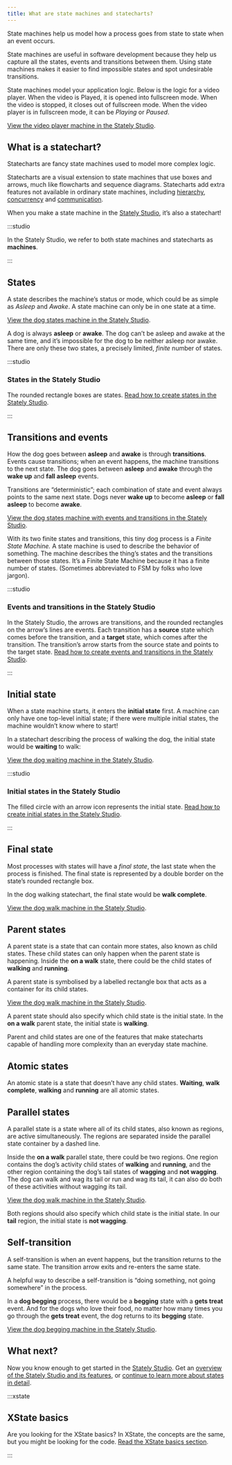 ```yaml
---
title: What are state machines and statecharts?
---
```



State machines help us model how a process goes from state to state when an event occurs.

State machines are useful in software development because they help us capture all the states, events and transitions between them. Using state machines makes it easier to find impossible states and spot undesirable transitions.

State machines model your application logic. Below is the logic for a video player. When the video is Played, it is opened into fullscreen mode. When the video is stopped, it closes out of fullscreen mode. When the video player is in fullscreen mode, it can be _Playing_ or _Paused_.

<p>
  <ThemedImage
    alt="Video player state machine containing closed and opened states. On the Play event, the Closed state transitions to the Opened state. The Opened state invokes a startVideo actor and has a description of “The video player should be in full-screen mode.” The Opened state contains Playing and Paused states, which are transitioned between using the Pause and Play events. There’s a Stop event from the Opened state that transitions to the final state of Stopped. There’s a delayed transition from the Stopped state back to the Closed state after 5 seconds."
    sources={{
      light:
        'https://stately.ai/registry/machines/dbcfca1c-075d-4cd6-a865-efcbd7be1544.light.png',
      dark: 'https://stately.ai/registry/machines/dbcfca1c-075d-4cd6-a865-efcbd7be1544.dark.png',
    }}
  />
</p>

[View the video player machine in the Stately Studio](https://stately.ai/registry/editor/e13bef2b-bb13-4465-96ac-0bc25340688e?machineId=dbcfca1c-075d-4cd6-a865-efcbd7be1544).

## What is a statechart?

Statecharts are fancy state machines used to model more complex logic.

Statecharts are a visual extension to state machines that use boxes and arrows, much like flowcharts and sequence diagrams. Statecharts add extra features not available in ordinary state machines, including [hierarchy](states/parent-states.mdx), [concurrency](states/parallel-states.mdx) and [communication](actions-and-actors/actors.mdx).

When you make a state machine in the [Stately Studio](https://stately.ai/editor), it’s also a statechart!

:::studio

In the Stately Studio, we refer to both state machines and statecharts as **machines**.

:::

## States

A state describes the machine’s status or mode, which could be as simple as *Asleep* and *Awake*. A state machine can only be in one state at a time.

<!-- no alt because the image is already described in the surrounding text -->

<p>
  <ThemedImage
    alt="Dog state machine with asleep and awake states. There’s a warning on the awake state because there’s no transitions which means the awake state cannot be reached."
    sources={{
      light:
        'https://stately.ai/registry/machines/469f2d59-551f-43cb-bfc0-e6f3ea0f9d87.light.png',
      dark: 'https://stately.ai/registry/machines/469f2d59-551f-43cb-bfc0-e6f3ea0f9d87.dark.png',
    }}
  />
</p>

[View the dog states machine in the Stately Studio](https://stately.ai/registry/editor/1f84ff0d-fe41-4a92-ad5c-fadfa8b37ffb?machineId=469f2d59-551f-43cb-bfc0-e6f3ea0f9d87).

A dog is always **asleep** or **awake**. The dog can’t be asleep and awake at the same time, and it’s impossible for the dog to be neither asleep nor awake. There are only these two states, a precisely limited, _finite_ number of states.

:::studio

### States in the Stately Studio

The rounded rectangle boxes are states. [Read how to create states in the Stately Studio](/states/intro.mdx).

:::

## Transitions and events

How the dog goes between **asleep** and **awake** is through **transitions**. Events cause transitions; when an event happens, the machine transitions to the next state. The dog goes between **asleep** and **awake** through the **wake up** and **fall asleep** events.

Transitions are “deterministic”; each combination of state and event always points to the same next state. Dogs never **wake up** to become **asleep** or **fall asleep** to become **awake**.

<!-- no alt because the image is already described in the surrounding text -->

<p>
  <ThemedImage
    alt=""
    sources={{
      light:
        'https://stately.ai/registry/machines/e48e774e-c31f-4e51-a934-6b795c12b2b9.light.png',
      dark: 'https://stately.ai/registry/machines/e48e774e-c31f-4e51-a934-6b795c12b2b9.dark.png',
    }}
  />
</p>

[View the dog states machine with events and transitions in the Stately Studio](https://stately.ai/registry/editor/1f84ff0d-fe41-4a92-ad5c-fadfa8b37ffb?machineId=e48e774e-c31f-4e51-a934-6b795c12b2b9).

With its two finite states and transitions, this tiny dog process is a _Finite State Machine._ A state machine is used to describe the behavior of something. The machine describes the thing’s states and the transitions between those states. It’s a Finite State Machine because it has a finite number of states. (Sometimes abbreviated to FSM by folks who love jargon).

:::studio

### Events and transitions in the Stately Studio

In the Stately Studio, the arrows are transitions, and the rounded rectangles on the arrow’s lines are events. Each transition has a **source** state which comes before the transition, and a **target** state, which comes after the transition. The transition’s arrow starts from the source state and points to the target state. [Read how to create events and transitions in the Stately Studio](/transitions-and-events/intro.mdx).

:::

## Initial state

When a state machine starts, it enters the **initial state** first. A machine can only have one top-level initial state; if there were multiple initial states, the machine wouldn’t know where to start!

In a statechart describing the process of walking the dog, the initial state would be **waiting** to walk:

<!-- no alt because the image is already described in the surrounding text -->

<p>
  <ThemedImage
    alt=""
    sources={{
      light:
        'https://stately.ai/registry/machines/65cf2bcb-658d-40dc-bb26-80f26c159256.light.png',
      dark: 'https://stately.ai/registry/machines/65cf2bcb-658d-40dc-bb26-80f26c159256.dark.png',
    }}
  />
</p>

[View the dog waiting machine in the Stately Studio](https://stately.ai/registry/editor/1f84ff0d-fe41-4a92-ad5c-fadfa8b37ffb?machineId=65cf2bcb-658d-40dc-bb26-80f26c159256).

:::studio

### Initial states in the Stately Studio

The filled circle with an arrow icon represents the initial state. [Read how to create initial states in the Stately Studio](/states/initial-states.mdx).

:::

## Final state

Most processes with states will have a _final state_, the last state when the process is finished. The final state is represented by a double border on the state’s rounded rectangle box.

In the dog walking statechart, the final state would be **walk complete**.

<p>
  <ThemedImage
    alt="Dog walking statechart showing waiting state transitioning through the leave home event to the on a walk state, then transitioning through the arrive home event to the final state of walk complete."
    sources={{
      light:
        'https://stately.ai/registry/machines/988d8d05-86ba-422a-8a28-d13cbf54d481.light.png',
      dark: 'https://stately.ai/registry/machines/988d8d05-86ba-422a-8a28-d13cbf54d481.dark.png',
    }}
  />
</p>

[View the dog walk machine in the Stately Studio](https://stately.ai/registry/editor/1f84ff0d-fe41-4a92-ad5c-fadfa8b37ffb?machineId=988d8d05-86ba-422a-8a28-d13cbf54d481).

## Parent states

A parent state is a state that can contain more states, also known as child states. These child states can only happen when the parent state is happening. Inside the **on a walk** state, there could be the child states of **walking** and **running**.

A parent state is symbolised by a labelled rectangle box that acts as a container for its child states.

<!-- no alt because the image is already described in the surrounding text -->

<p>
  <ThemedImage
    alt=""
    sources={{
      light:
        'https://stately.ai/registry/machines/aa8a9c5d-8fd9-4e47-b71a-bda219cda066.light.png',
      dark: 'https://stately.ai/registry/machines/aa8a9c5d-8fd9-4e47-b71a-bda219cda066.dark.png',
    }}
  />
</p>

[View the dog walk machine in the Stately Studio](https://stately.ai/registry/editor/1f84ff0d-fe41-4a92-ad5c-fadfa8b37ffb?machineId=aa8a9c5d-8fd9-4e47-b71a-bda219cda066).

A parent state should also specify which child state is the initial state. In the **on a walk** parent state, the initial state is **walking**.

Parent and child states are one of the features that make statecharts capable of handling more complexity than an everyday state machine.

## Atomic states

An atomic state is a state that doesn’t have any child states. **Waiting**, **walk complete**, **walking** and **running** are all atomic states.

## Parallel states

A parallel state is a state where all of its child states, also known as regions, are active simultaneously. The regions are separated inside the parallel state container by a dashed line.

Inside the **on a walk** parallel state, there could be two regions. One region contains the dog’s activity child states of **walking** and **running**, and the other region containing the dog’s tail states of **wagging** and **not wagging**. The dog can walk and wag its tail or run and wag its tail, it can also do both of these activities without wagging its tail.

<!-- no alt because the image is already described in the surrounding text -->

<p>
  <ThemedImage
    alt=""
    sources={{
      light:
        'https://stately.ai/registry/machines/1f43dcd3-255c-40bf-b6b0-eba9a2bccb23.light.png',
      dark: 'https://stately.ai/registry/machines/1f43dcd3-255c-40bf-b6b0-eba9a2bccb23.dark.png',
    }}
  />
</p>

[View the dog walk machine in the Stately Studio](https://stately.ai/registry/editor/1f84ff0d-fe41-4a92-ad5c-fadfa8b37ffb?machineId=1f43dcd3-255c-40bf-b6b0-eba9a2bccb23).

Both regions should also specify which child state is the initial state. In our **tail** region, the initial state is **not wagging**.

## Self-transition

A self-transition is when an event happens, but the transition returns to the same state. The transition arrow exits and re-enters the same state.

A helpful way to describe a self-transition is “doing something, not going somewhere” in the process.

In a **dog begging** process, there would be a **begging** state with a **gets treat** event. And for the dogs who love their food, no matter how many times you go through the **gets treat** event, the dog returns to its **begging** state.

<!-- no alt because the image is already described in the surrounding text -->

<p>
  <ThemedImage
    alt=""
    sources={{
      light:
        'https://stately.ai/registry/machines/933419cb-dd94-453c-a2b1-de2290c0a5a5.light.png',
      dark: 'https://stately.ai/registry/machines/933419cb-dd94-453c-a2b1-de2290c0a5a5.dark.png',
    }}
  />
</p>

[View the dog begging machine in the Stately Studio](https://stately.ai/registry/editor/1f84ff0d-fe41-4a92-ad5c-fadfa8b37ffb?machineId=1f43dcd3-255c-40bf-b6b0-eba9a2bccb23).

## What next?

Now you know enough to get started in the [Stately Studio](https://stately.ai/editor). Get an [overview of the Stately Studio and its features](studio.mdx#studio-editor), or [continue to learn more about states in detail](/states/intro.mdx).

:::xstate

## XState basics

Are you looking for the XState basics? In XState, the concepts are the same, but you might be looking for the code. [Read the XState basics section](/xstate/basics/what-is-a-statechart.mdx).

:::

